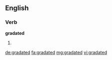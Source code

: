 ==English==

===Verb===
'''gradated'''

# {{en-past of|gradate}}

[[de:gradated]]
[[fa:gradated]]
[[mg:gradated]]
[[vi:gradated]]